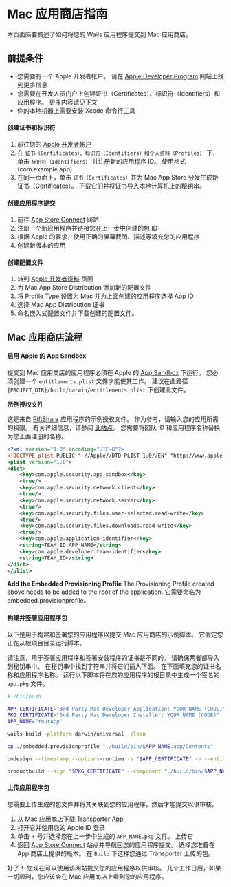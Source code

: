 # Mac 应用商店指南

本页面简要概述了如何将您的 Wails 应用程序提交到 Mac 应用商店。

## 前提条件

- 您需要有一个 Apple 开发者帐户。 请在 [Apple Developer Program](https://developer.apple.com/support/compare-memberships/) 网站上找到更多信息
- 您需要在开发人员门户上创建证书（Certificates）、标识符（Identifiers）和应用程序。 更多内容请见下文
- 你的本地机器上需要安装 Xcode 命令行工具

#### 创建证书和标识符

1. 前往您的 [Apple 开发者帐户](https://developer.apple.com/account/)
2. 在 `证书（Certificates）、标识符（Identifiers）和个人资料（Profiles）` 下，单击 `标识符（Identifiers）` 并注册新的应用程序 ID。 使用格式 (com.example.app)
3. 在同一页面下，单击 `证书（Certificates）`并为 Mac App Store 分发生成新证书（Certificates）。  下载它们并将证书导入本地计算机上的秘钥串。

#### 创建应用程序提交

1. 前往 [App Store Connect](https://appstoreconnect.apple.com/apps) 网站
2. 注册一个新应用程序并链接您在上一步中创建的包 ID
3. 根据 Apple 的要求，使用正确的屏幕截图、描述等填充您的应用程序
4. 创建新版本的应用

#### 创建配置文件
1. 转到 [Apple 开发者资料](https://developer.apple.com/account/resources/profiles/list) 页面
2. 为 Mac App Store Distribution 添加新的配置文件
3. 将 Profile Type 设置为 Mac 并为上面创建的应用程序选择 App ID
4. 选择 Mac App Distribution 证书
5. 命名嵌入式配置文件并下载创建的配置文件。

## Mac 应用商店流程

#### 启用 Apple 的 App Sandbox

提交到 Mac 应用商店的应用程序必须在 Apple 的 [App Sandbox](https://developer.apple.com/app-sandboxing/) 下运行。 您必须创建一个 `entitlements.plist` 文件才能使其工作。 建议在此路径 `{PROJECT_DIR}/build/darwin/entitlements.plist` 下创建此文件。

**示例授权文件**

这是来自 [RiftShare](https://github.com/achhabra2/riftshare) 应用程序的示例授权文件。 作为参考，请输入您的应用所需的权限。 有关详细信息，请参阅 [此站点](https://developer.apple.com/documentation/bundleresources/entitlements)。 您需要将团队 ID 和应用程序名称替换为您上面注册的名称。

```xml title="entitlements.plist"
<?xml version="1.0" encoding="UTF-8"?>
<!DOCTYPE plist PUBLIC "-//Apple//DTD PLIST 1.0//EN" "http://www.apple.com/DTDs/PropertyList-1.0.dtd">
<plist version="1.0">
<dict>
    <key>com.apple.security.app-sandbox</key>
    <true/>
    <key>com.apple.security.network.client</key>
    <true/>
    <key>com.apple.security.network.server</key>
    <true/>
    <key>com.apple.security.files.user-selected.read-write</key>
    <true/>
    <key>com.apple.security.files.downloads.read-write</key>
    <true/>
    <key>com.apple.application-identifier</key>
    <string>TEAM_ID.APP_NAME</string>
    <key>com.apple.developer.team-identifier</key>
    <string>TEAM_ID</string>
</dict>
</plist>
```

**Add the Embedded Provisioning Profile** The Provisioning Profile created above needs to be added to the root of the application. 它需要命名为 embedded.provisionprofile。

#### 构建并签署应用程序包

以下是用于构建和签署您的应用程序以提交 Mac 应用商店的示例脚本。 它假定您正在从根项目目录运行脚本。

请注意，用于签署应用程序和签署安装程序的证书是不同的。 请确保两者都导入到秘钥串中。 在秘钥串中找到字符串并将它们插入下面。 在下面填充您的证书名称和应用程序名称。 运行以下脚本将在您的应用程序的根目录中生成一个签名的 `app.pkg` 文件。

```bash title="macappstore-build.sh"
#!/bin/bash

APP_CERTIFICATE="3rd Party Mac Developer Application: YOUR NAME (CODE)"
PKG_CERTIFICATE="3rd Party Mac Developer Installer: YOUR NAME (CODE)"
APP_NAME="YourApp"

wails build -platform darwin/universal -clean

cp ./embedded.provisionprofile "./build/bin/$APP_NAME.app/Contents"

codesign --timestamp --options=runtime -s "$APP_CERTIFICATE" -v --entitlements ./build/darwin/entitlements.plist "./build/bin/$APP_NAME.app"

productbuild --sign "$PKG_CERTIFICATE" --component "./build/bin/$APP_NAME.app" /Applications "./$APP_NAME.pkg"
```

#### 上传应用程序包

您需要上传生成的包文件并将其关联到您的应用程序，然后才能提交以供审核。

1. 从 Mac 应用商店下载 [Transporter App](https://apps.apple.com/us/app/transporter/id1450874784)
2. 打开它并使用您的 Apple ID 登录
3. 单击 + 号并选择您在上一步中生成的 `APP_NAME.pkg` 文件。 上传它
4. 返回 [App Store Connect](https://appstoreconnect.apple.com/apps) 站点并导航回您的应用程序提交。 选择您准备在 App 商店上提供的版本。 在 `Build` 下选择您通过 Transporter 上传的包。

好了！ 您现在可以使用该网站提交您的应用程序以供审核。 几个工作日后，如果一切顺利，您应该会在 Mac 应用商店上看到您的应用程序。 
